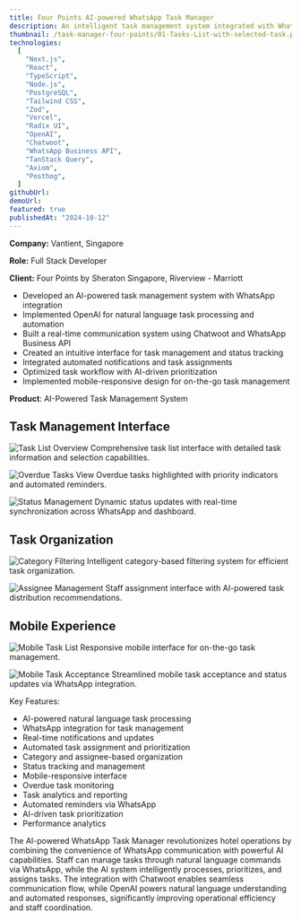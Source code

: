 ```yaml
---
title: Four Points AI-powered WhatsApp Task Manager
description: An intelligent task management system integrated with WhatsApp and powered by OpenAI for automated task handling and communication
thumbnail: /task-manager-four-points/01-Tasks-List-with-selected-task.png
technologies:
  [
    "Next.js",
    "React",
    "TypeScript",
    "Node.js",
    "PostgreSQL",
    "Tailwind CSS",
    "Zod",
    "Vercel",
    "Radix UI",
    "OpenAI",
    "Chatwoot",
    "WhatsApp Business API",
    "TanStack Query",
    "Axiom",
    "Posthog",
  ]
githubUrl:
demoUrl:
featured: true
publishedAt: "2024-10-12"
---
```


**Company:** Vantient, Singapore

**Role:** Full Stack Developer

**Client:** Four Points by Sheraton Singapore, Riverview - Marriott

- Developed an AI-powered task management system with WhatsApp integration
- Implemented OpenAI for natural language task processing and automation
- Built a real-time communication system using Chatwoot and WhatsApp Business API
- Created an intuitive interface for task management and status tracking
- Integrated automated notifications and task assignments
- Optimized task workflow with AI-driven prioritization
- Implemented mobile-responsive design for on-the-go task management

**Product**: AI-Powered Task Management System

## Task Management Interface

![Task List Overview](/task-manager-four-points/01-Tasks-List-with-selected-task.png)
Comprehensive task list interface with detailed task information and selection capabilities.

![Overdue Tasks View](/task-manager-four-points/02-Tasks-Overdue.png)
Overdue tasks highlighted with priority indicators and automated reminders.

![Status Management](/task-manager-four-points/03-Tasks-Status-change.png)
Dynamic status updates with real-time synchronization across WhatsApp and dashboard.

## Task Organization

![Category Filtering](/task-manager-four-points/04-Tasks-Category-Filter.png)
Intelligent category-based filtering system for efficient task organization.

![Assignee Management](/task-manager-four-points/05-Tasks-Assignee-Filter.png)
Staff assignment interface with AI-powered task distribution recommendations.

## Mobile Experience

![Mobile Task List](/task-manager-four-points/06-Tasks-Mobile-View.png)
Responsive mobile interface for on-the-go task management.

![Mobile Task Acceptance](/task-manager-four-points/07-Accept-Task-Mobile-View.png)
Streamlined mobile task acceptance and status updates via WhatsApp integration.

Key Features:

- AI-powered natural language task processing
- WhatsApp integration for task management
- Real-time notifications and updates
- Automated task assignment and prioritization
- Category and assignee-based organization
- Status tracking and management
- Mobile-responsive interface
- Overdue task monitoring
- Task analytics and reporting
- Automated reminders via WhatsApp
- AI-driven task prioritization
- Performance analytics

The AI-powered WhatsApp Task Manager revolutionizes hotel operations by combining the convenience of WhatsApp communication with powerful AI capabilities. Staff can manage tasks through natural language commands via WhatsApp, while the AI system intelligently processes, prioritizes, and assigns tasks. The integration with Chatwoot enables seamless communication flow, while OpenAI powers natural language understanding and automated responses, significantly improving operational efficiency and staff coordination.
